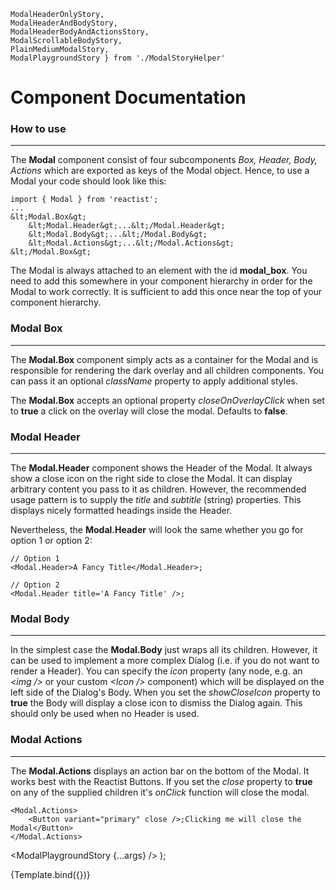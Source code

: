    ModalHeaderOnlyStory, 
    ModalHeaderAndBodyStory, 
    ModalHeaderBodyAndActionsStory, 
    ModalScrollableBodyStory,
    PlainMediumModalStory,
    ModalPlaygroundStory } from './ModalStoryHelper'

<Meta title="MDX/Modal" component={Modal} />

<!-- Documentation -->

# Component Documentation
### How to use
---

The **Modal** component consist of four subcomponents *Box, Header, Body, Actions* which are exported as keys of the Modal object. Hence, to use a Modal your code should look like this:
```
import { Modal } from 'reactist';
...
&lt;Modal.Box&gt;
    &lt;Modal.Header&gt;...&lt;/Modal.Header&gt;
    &lt;Modal.Body&gt;...&lt;/Modal.Body&gt;
    &lt;Modal.Actions&gt;...&lt;/Modal.Actions&gt;
&lt;/Modal.Box&gt;
```

The Modal is always attached to an element with the id **modal_box**. You need to add this somewhere in your component hierarchy in order for the Modal to work correctly. It is sufficient to add this once near the top of your component hierarchy.

### Modal Box
---
The **Modal.Box** component simply acts as a container for the Modal and is responsible for rendering the dark overlay and all children components. You can pass it an optional *className* property to apply additional styles.

The **Modal.Box** accepts an optional property *closeOnOverlayClick* when set to **true** a click on the overlay will close the modal. Defaults to **false**.


### Modal Header 
---
The **Modal.Header** component shows the Header of the Modal. It always show a close icon on the right side to close the Modal. It can display arbitrary content you pass to it as children. However, the recommended usage pattern is to supply the *title* and *subtitle* (string) properties. This displays nicely formatted headings inside the Header.

Nevertheless, the **Modal.Header** will look the same whether you go for option 1 or option 2:
```
// Option 1
<Modal.Header>A Fancy Title</Modal.Header>;

// Option 2
<Modal.Header title='A Fancy Title' />;
```

### Modal Body 
---
In the simplest case the **Modal.Body** just wraps all its children. However, it can be used to implement a more complex Dialog (i.e. if you do not want to render a Header). You can specify the *icon* property (any node, e.g. an *&lt;img /&gt;* or your custom *&lt;Icon /&gt;* component) which will be displayed on the left side of the Dialog's Body. When you set the *showCloseIcon* property to **true** the Body will display a close icon to dismiss the Dialog again. This should only be used when no Header is used.

### Modal Actions
---
The **Modal.Actions** displays an action bar on the bottom of the Modal. It works best with the Reactist Buttons. If you set the *close* property to **true** on any of the supplied children it's *onClick* function will close the modal.

```
<Modal.Actions>
    <Button variant="primary" close />;Clicking me will close the Modal</Button>
</Modal.Actions>
```

  <ModalPlaygroundStory {...args} />
);


<!-- Stories -->

<Canvas>
  <Story name="ModalHeaderOnlyStory">
    <ModalHeaderOnlyStory />
   </Story>
</Canvas>

<Canvas>
  <Story name="ModalHeaderAndBodyStory">
    <ModalHeaderAndBodyStory />
   </Story>
</Canvas>


<Canvas>
  <Story name="ModalHeaderBodyAndActionsStory">
    <ModalHeaderBodyAndActionsStory />
   </Story>
</Canvas>


<Canvas>
  <Story name="ModalScrollableBodyStory">
    <ModalScrollableBodyStory />
   </Story>
</Canvas>

<Canvas>
  <Story name="PlainMediumModalStory">
    <PlainMediumModalStory />
   </Story>
</Canvas>

<Canvas>
    <Story name="ModalPlaygroundStory" args={{
        plain: false,
        showCloseIcon: false,
        medium: false,
        large: false,
        title: 'Header of Modal',
        subtitle: 'This is a smaller description',
    }}>
     {Template.bind({})}
   </Story>
</Canvas>